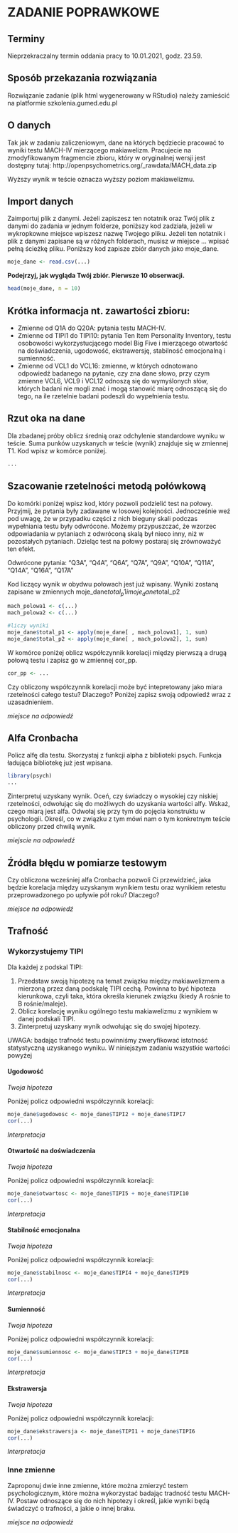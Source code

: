 # ZADANIE POPRAWKOWE

## Terminy

Nieprzekraczalny termin oddania pracy to 10.01.2021, godz. 23.59.

## Sposób przekazania rozwiązania 

Rozwiązanie zadanie (plik html wygenerowany w RStudio) należy zamieścić na platformie szkolenia.gumed.edu.pl

## O danych

Tak jak w zadaniu zaliczeniowym, dane na których będziecie pracować to wyniki testu MACH-IV mierzącego makiawelizm. Pracujecie na zmodyfikowanym fragmencie zbioru, który w oryginalnej wersji jest dostępny tutaj: http://openpsychometrics.org/_rawdata/MACH_data.zip

Wyższy wynik w teście oznacza wyższy poziom makiawelizmu.

## Import danych

Zaimportuj plik z danymi. Jeżeli zapiszesz ten notatnik oraz Twój plik z danymi do zadania w jednym folderze, poniższy kod zadziała, jeżeli w wykropkowne miejsce wpiszesz nazwę Twojego pliku. Jeżeli ten notatnik i plik z danymi zapisane są w różnych folderach, musisz w miejsce ... wpisać pełną ścieżkę pliku. Poniższy kod zapisze zbiór danych jako moje_dane.

```r
moje_dane <- read.csv(...)
```

**Podejrzyj, jak wygląda Twój zbiór. Pierwsze 10 obserwacji.**

```r
head(moje_dane, n = 10)
```

## Krótka informacja nt. zawartości zbioru:

- Zmienne od Q1A do Q20A: pytania testu MACH-IV.
- Zmienne od TIPI1 do TIPI10: pytania Ten Item Personality Inventory, testu osobowości wykorzystucjącego model Big Five i mierzącego otwartość na doświadczenia, ugodowość, ekstrawersję, stabilność emocjonalną i sumienność.
- Zmienne od VCL1 do VCL16: zmienne, w których odnotowano odpowiedź badanego na pytanie, czy zna dane słowo, przy czym zmienne VCL6, VCL9 i VCL12 odnoszą się do wymyślonych słów, których badani nie mogli znać i mogą stanowić miarę odnoszącą się do tego, na ile rzetelnie badani podeszli do wypełnienia testu.

## Rzut oka na dane

Dla zbadanej próby oblicz średnią oraz odchylenie standardowe wyniku w teście. Suma punków uzyskanych w teście (wynik) znajduje się w zmiennej T1. Kod wpisz w komórce poniżej.

```r
...
```

## Szacowanie rzetelności metodą połówkową

Do komórki poniżej wpisz kod, który pozwoli podzielić test na połowy. Przyjmij, że pytania były zadawane w losowej kolejności. Jednocześnie weź pod uwagę, że w przypadku części z nich bieguny skali podczas wypełniania testu były odwrócone. Możemy przypuszczać, że wzorzec odpowiadania w pytaniach z odwróconą skalą był nieco inny, niż w pozostałych pytaniach. Dzieląc test na połowy postaraj się zrównoważyć ten efekt.

Odwrócone pytania: "Q3A", "Q4A", "Q6A", "Q7A", "Q9A", "Q10A", "Q11A", "Q14A", "Q16A", "Q17A"

Kod liczący wynik w obydwu połowach jest już wpisany. Wyniki zostaną zapisane w zmiennych moje_dane$total_p1 i moje_dane$total_p2

```r
mach_polowa1 <- c(...)
mach_polowa2 <- c(...)

#liczy wyniki
moje_dane$total_p1 <- apply(moje_dane[ , mach_polowa1], 1, sum)
moje_dane$total_p2 <- apply(moje_dane[ , mach_polowa2], 1, sum)
```

W komórce poniżej oblicz współczynnik korelacji między pierwszą a drugą połową testu i zapisz go w zmiennej cor_pp.

```r
cor_pp <- ...
```

Czy obliczony współczynnik korelacji może być intepretowany jako miara rzetelności całego testu? Dlaczego? Poniżej zapisz swoją odpowiedź wraz z uzasadnieniem.

*miejsce na odpowiedź*

## Alfa Cronbacha

Policz alfę dla testu. Skorzystaj z funkcji alpha z biblioteki psych. Funkcja ładująca bibliotekę już jest wpisana.

```r
library(psych)
...
```

Zinterpretuj uzyskany wynik. Oceń, czy świadczy o wysokiej czy niskiej rzetelności, odwołując się do możliwych do uzyskania wartości alfy. Wskaż, czego miarą jest alfa. Odwołaj się przy tym do pojęcia konstruktu w psychologii. Określ, co w związku z tym mówi nam o tym konkretnym teście obliczony przed chwilą wynik. 

*miejscie na odpowiedź*

## Źródła błędu w pomiarze testowym

Czy obliczona wcześniej alfa Cronbacha pozwoli Ci przewidzieć, jaka będzie korelacja między uzyskanym wynikiem testu oraz wynikiem retestu przeprowadzonego po upływie pół roku? Dlaczego?

*miejsce na odpowiedź*

## Trafność

### Wykorzystujemy TIPI

Dla każdej z podskal TIPI:

1. Przedstaw swoją hipotezę na temat związku między makiawelizmem a mierzoną przez daną podskalę TIPI cechą. Powinna to być hipoteza kierunkowa, czyli taka, która określa kierunek związku (kiedy A rośnie to B rośnie/maleje).
2. Oblicz korelację wyniku ogólnego testu makiawelizmu z wynikiem w danej podskali TIPI.
3. Zinterpretuj uzyskany wynik odwołując się do swojej hipotezy.

UWAGA: badając trafność testu powinniśmy zweryfikować istotność statystyczną uzyskanego wyniku. W niniejszym zadaniu wszystkie wartości powyżej 

#### Ugodowość

*Twoja hipoteza*

Poniżej policz odpowiedni współczynnik korelacji:

```r
moje_dane$ugodowosc <- moje_dane$TIPI2 + moje_dane$TIPI7
cor(...)
```

*Interpretacja*

#### Otwartość na doświadczenia

*Twoja hipoteza*

Poniżej policz odpowiedni współczynnik korelacji:

```r
moje_dane$otwartosc <- moje_dane$TIPI5 + moje_dane$TIPI10
cor(...)
```

*Interpretacja*

#### Stabilność emocjonalna

*Twoja hipoteza*

Poniżej policz odpowiedni współczynnik korelacji:

```r
moje_dane$stabilnosc <- moje_dane$TIPI4 + moje_dane$TIPI9
cor(...)
```

*Interpretacja*

#### Sumienność

*Twoja hipoteza*

Poniżej policz odpowiedni współczynnik korelacji:

```r
moje_dane$sumiennosc <- moje_dane$TIPI3 + moje_dane$TIPI8
cor(...)
```

*Interpretacja*

#### Ekstrawersja

*Twoja hipoteza*

Poniżej policz odpowiedni współczynnik korelacji:

```r
moje_dane$ekstrawersja <- moje_dane$TIPI1 + moje_dane$TIPI6
cor(...)
```

*Interpretacja*

### Inne zmienne

Zaproponuj dwie inne zmienne, które można zmierzyć testem psychologicznym, które można wykorzystać badając tradność testu MACH-IV. Postaw odnoszące się do nich hipotezy i określ, jakie wyniki będą świadczyć o trafności, a jakie o innej braku.

*miejsce na odpowiedź*

